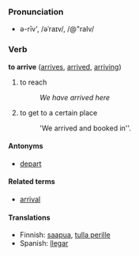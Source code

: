 ===Pronunciation===
*ə-rīv', /əˈraɪv/, /@"raIv/

===Verb===
'''to arrive''' ([[arrives]], [[arrived]], [[arriving]])

# to reach
#: ''We have arrived here''
# to get to a certain place
#: 'We arrived and booked in''.


====Antonyms====
*[[depart]]

====Related terms====
*[[arrival]]

====Translations====
*Finnish: [[saapua]], [[tulla perille]]
*Spanish: [[llegar]]